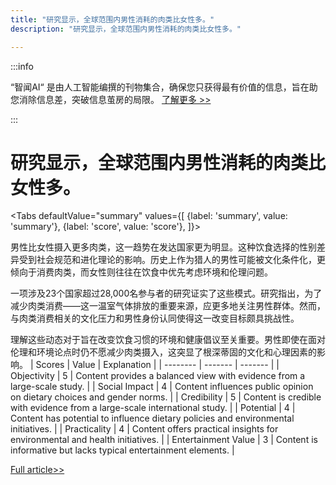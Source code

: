 ```yaml
---
title: "研究显示，全球范围内男性消耗的肉类比女性多。"
description: "研究显示，全球范围内男性消耗的肉类比女性多。"

---
```



:::info

“智闻AI“ 是由人工智能编撰的刊物集合，确保您只获得最有价值的信息，旨在助您消除信息差，突破信息茧房的局限。  [了解更多 >>](/)

:::

# 研究显示，全球范围内男性消耗的肉类比女性多。


<Tabs
	defaultValue="summary"
	values={[
	{label: 'summary', value: 'summary'},
	{label: 'score', value: 'score'},
]}>
<TabItem value="summary">


男性比女性摄入更多肉类，这一趋势在发达国家更为明显。这种饮食选择的性别差异受到社会规范和进化理论的影响。历史上作为猎人的男性可能被文化条件化，更倾向于消费肉类，而女性则往往在饮食中优先考虑环境和伦理问题。

一项涉及23个国家超过28,000名参与者的研究证实了这些模式。研究指出，为了减少肉类消费——这一温室气体排放的重要来源，应更多地关注男性群体。然而，与肉类消费相关的文化压力和男性身份认同使得这一改变目标颇具挑战性。

理解这些动态对于旨在改变饮食习惯的环境和健康倡议至关重要。男性即使在面对伦理和环境论点时仍不愿减少肉类摄入，这突显了根深蒂固的文化和心理因素的影响。
</TabItem>
<TabItem value="score">
	| Scores     | Value   | Explanation |
	| -------- | ------- | ------- |
	| Objectivity  | 5    | Content provides a balanced view with evidence from a large-scale study.    |
	| Social Impact | 4     | Content influences public opinion on dietary choices and gender norms.    |
	| Credibility    | 5    | Content is credible with evidence from a large-scale international study.    |
	| Potential    | 4    | Content has potential to influence dietary policies and environmental initiatives.    |
	| Practicality    | 4    | Content offers practical insights for environmental and health initiatives.    |
	| Entertainment Value    | 3    | Content is informative but lacks typical entertainment elements.    |
</TabItem>
</Tabs>

[Full article>>](https://apnews.com/article/men-women-gender-meat-sustainability-climate-plant-based-b8278955cfd8caad6007f68677c6e8a6)
